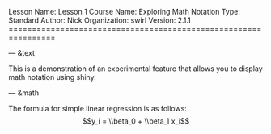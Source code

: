 Lesson Name:  Lesson 1
Course Name:  Exploring Math Notation
Type:         Standard
Author:       Nick
Organization: swirl
Version:      2.1.1
================================================================

--- &text

This is a demonstration of an experimental feature that allows you to display math notation using shiny.

--- &math

The formula for simple linear regression is as follows: $$y_i = \\beta_0 + \\beta_1 x_i$$